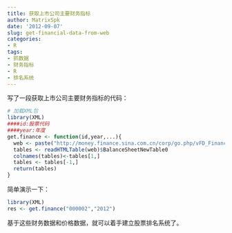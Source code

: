 ```yaml
---
title: 获取上市公司主要财务指标
author: MatrixSpk
date: '2012-09-07'
slug: get-financial-data-from-web
categories:
- R
tags:
- 抓数据
- 财务指标
- R
- 排名系统
---
```

  
写了一段获取上市公司主要财务指标的代码：

```R
# 加载XML包
library(XML)
####id:股票代码
####year:年度
get.finance <- function(id,year,...){
  web <- paste("http://money.finance.sina.com.cn/corp/go.php/vFD_FinancialGuideLine/stockid/",id,"/ctrl/",year,"/displaytype/4.phtml",sep="")
  tables <- readHTMLTable(web)$BalanceSheetNewTable0
  colnames(tables)<-tables[1,]
  tables <- tables[-1,]
  return(tables)
}
```

简单演示一下：

```R
library(XML)
res <- get.finance("000002","2012")
```

基于这些财务数据和价格数据，就可以着手建立股票排名系统了。
